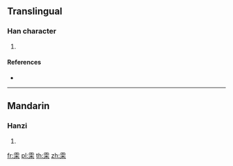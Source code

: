 {{character info/new}}
==Translingual==

===Han character===
{{Han char|rn=173|rad=雨|as=04|sn=12|four=|canj=MBD}}

# {{defn|Han|sort=雨04}}

====References====
* {{Han ref|kx=1371.310|dkj=42220|hdz=64059.010|uh=96EC|ud=38636}}

----

==Mandarin==

===Hanzi===
{{cmn-hanzi|pin=[[fǒu]] ([[fou3]])|wg=fou<sup>3</sup>}}

# {{defn|lang=cmn|sort=雨04}}

[[fr:雬]]
[[pl:雬]]
[[th:雬]]
[[zh:雬]]